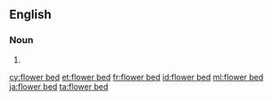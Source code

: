 ==English==

===Noun===
{{en-noun}}

# {{alternative spelling of|flowerbed|lang=en}}

[[cy:flower bed]]
[[et:flower bed]]
[[fr:flower bed]]
[[id:flower bed]]
[[ml:flower bed]]
[[ja:flower bed]]
[[ta:flower bed]]